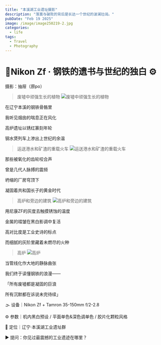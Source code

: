 ```yaml
---
title: "本溪湖工业遗址摄影"
description: "落寞与破败的背后是长达一个世纪的波澜壮阔。"
pubDate: "Feb 19 2025"
image: /image/image250219-2.jpg
categories:
  - life
tags:
  - Travel
  - Photography
---
```


# 📸Nikon Zf · 钢铁的遗书与世纪的独白 ⚙️

摄影：抽屉（原po）

> 废墟中顽强生长的植物
> ![废墟中顽强生长的植物](/image/image250219-3.jpg)

在辽宁本溪的钢铁骨骼里

我听见烟囱的喘息正在风化

高炉遗址以锈红篆刻年轮

钢水煲列车上渗出上世纪的余温

> 运送港水和矿渣的重载火车
> ![运送港水和矿渣的重载火车](/image/image250219-1.jpg)

那些被氧化的齿轮咬合声

曾是几代人脉搏的震频

坍缩的厂房穹顶下

凝固着共和国长子的黄金时代

> 高炉和旁边的建筑
> ![高炉和旁边的建筑](/image/image250219-2.jpg)

用尼康ZF的灰度去触摸锈蚀的温度

金属的褶皱在黑白影调中复活

高对比度是工业史诗的标点

而细腻的灰阶里藏着未燃尽的火种

> 高炉
> ![高炉](/image/image250219-4.jpg)

当管线化作大地的静脉曲张

我们终于读懂钢铁的浪漫——

「所有废墟都是凝固的巨浪

所有沉默都在诉说未完待续」

🌫️ 设备｜Nikon Zf + Tamron 35-150mm f/2-2.8

⚙️ 参数｜机内黑白预设 / 平面单色&深色调单色 / 胶片化颗粒风格

📌 定位｜辽宁·本溪湖工业遗址群

► 提问：你见过最震撼的工业遗迹在哪里？
